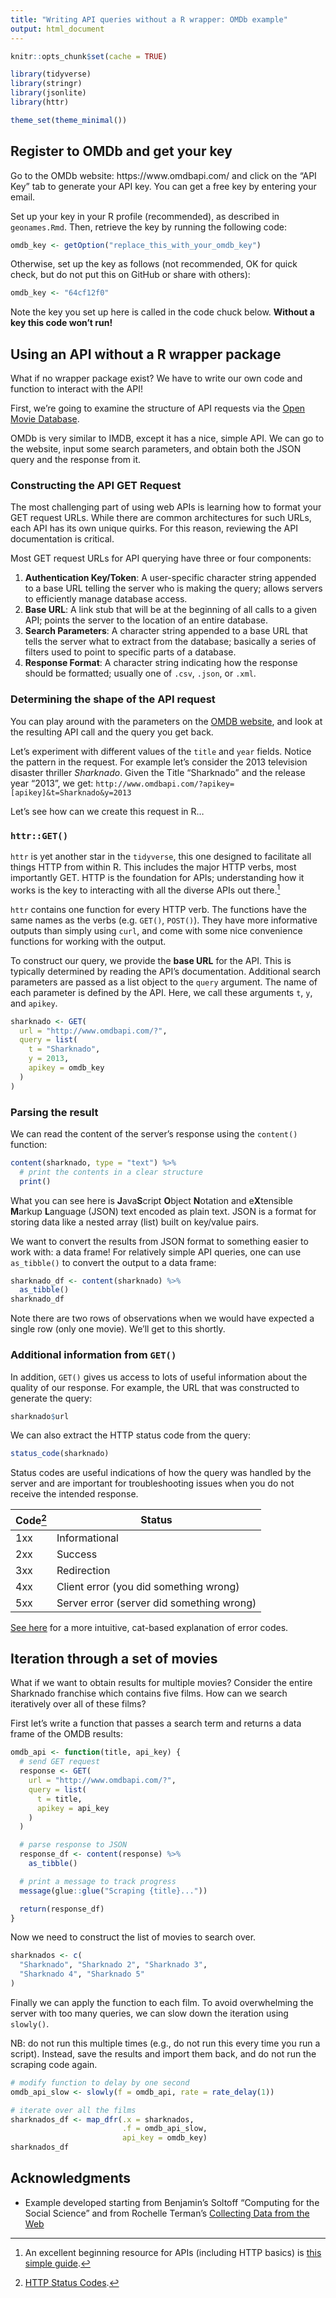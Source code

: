 ```yaml
---
title: "Writing API queries without a R wrapper: OMDb example"
output: html_document
---
```


```r
knitr::opts_chunk$set(cache = TRUE)
```

```r
library(tidyverse)
library(stringr)
library(jsonlite)
library(httr)

theme_set(theme_minimal())
```

## Register to OMDb and get your key

Go to the OMDb website: https://www.omdbapi.com/ and click on the "API Key" tab to generate your API key. You can get a free key by entering your email. 

Set up your key in your R profile (recommended), as described in `geonames.Rmd`. Then, retrieve the key by running the following code:

```r
omdb_key <- getOption("replace_this_with_your_omdb_key")
```

Otherwise, set up the key as follows (not recommended, OK for quick check, but do not put this on GitHub or share with others):

```r
omdb_key <- "64cf12f0"
```

Note the key you set up here is called in the code chuck below. **Without a key this code won't run!**


## Using an API without a R wrapper package

What if no wrapper package exist? We have to write our own code and function to interact with the API!

First, we're going to examine the structure of API requests via the [Open Movie Database](https://www.omdbapi.com/). 

OMDb is very similar to IMDB, except it has a nice, simple API. We can go to the website, input some search parameters, and obtain both the JSON query and the response from it. 


### Constructing the API GET Request

The most challenging part of using web APIs is learning how to format your GET request URLs. While there are common architectures for such URLs, each API has its own unique quirks. For this reason, reviewing the API documentation is critical.

Most GET request URLs for API querying have three or four components:

1. **Authentication Key/Token**: A user-specific character string appended to a base URL telling the server who is making the query; allows servers to efficiently manage database access.
1. **Base URL**: A link stub that will be at the beginning of all calls to a given API; points the server to the location of an entire database.
1. **Search Parameters**: A character string appended to a base URL that tells the server what to extract from the database; basically a series of filters used to point to specific parts of a database.
1. **Response Format**: A character string indicating how the response should be formatted; usually one of `.csv`, `.json`, or `.xml`.

### Determining the shape of the API request

You can play around with the parameters on the [OMDB website](https://www.omdbapi.com/), and look at the resulting API call and the query you get back.

Let's experiment with different values of the `title` and `year` fields. Notice the pattern in the request. For example let's consider the 2013 television disaster thriller *Sharknado*. Given the Title "Sharknado" and the release year "2013", we get:
`http://www.omdbapi.com/?apikey=[apikey]&t=Sharknado&y=2013`

Let's see how can we create this request in R...

### `httr::GET()`

`httr` is yet another star in the `tidyverse`, this one designed to facilitate all things HTTP from within R. This includes the major HTTP verbs, most importantly GET. HTTP is the foundation for APIs; understanding how it works is the key to interacting with all the diverse APIs out there.[^api-guide]

`httr` contains one function for every HTTP verb. The functions have the same names as the verbs (e.g. `GET()`, `POST()`). They have more informative outputs than simply using `curl`, and come with some nice convenience functions for working with the output.

To construct our query, we provide the **base URL** for the API. This is typically determined by reading the API's documentation. Additional search parameters are passed as a list object to the `query` argument. The name of each parameter is defined by the API. Here, we call these arguments `t`, `y`, and `apikey`.

```r
sharknado <- GET(
  url = "http://www.omdbapi.com/?",
  query = list(
    t = "Sharknado",
    y = 2013,
    apikey = omdb_key
  )
)
```

### Parsing the result

We can read the content of the server's response using the `content()` function:

```r
content(sharknado, type = "text") %>%
  # print the contents in a clear structure
  print()
```

What you can see here is **J**ava**S**cript **O**bject **N**otation and e**X**tensible **M**arkup **L**anguage (JSON) text encoded as plain text. JSON is a format for storing data like a nested array (list) built on key/value pairs.

We want to convert the results from JSON format to something easier to work with: a data frame! For relatively simple API queries, one can use `as_tibble()` to convert the output to a data frame:

```r
sharknado_df <- content(sharknado) %>%
  as_tibble()
sharknado_df
```

Note there are two rows of observations when we would have expected a single row (only one movie). We'll get to this shortly.


### Additional information from `GET()`

In addition, `GET()` gives us access to lots of useful information about the quality of our response. For example, the URL that was constructed to generate the query:

```r
sharknado$url
```

We can also extract the HTTP status code from the query:

```r
status_code(sharknado)
```

Status codes are useful indications of how the query was handled by the server and are important for troubleshooting issues when you do not receive the intended response.

Code[^status] | Status
-------|--------|
1xx    | Informational
2xx    | Success
3xx    | Redirection
4xx    | Client error (you did something wrong)
5xx    | Server error (server did something wrong)

[See here](https://www.flickr.com/photos/girliemac/sets/72157628409467125) for a more intuitive, cat-based explanation of error codes.


## Iteration through a set of movies

What if we want to obtain results for multiple movies? Consider the entire Sharknado franchise which contains five films. How can we search iteratively over all of these films?

First let's write a function that passes a search term and returns a data frame of the OMDB results:

```r
omdb_api <- function(title, api_key) {
  # send GET request
  response <- GET(
    url = "http://www.omdbapi.com/?",
    query = list(
      t = title,
      apikey = api_key
    )
  )

  # parse response to JSON
  response_df <- content(response) %>%
    as_tibble()

  # print a message to track progress
  message(glue::glue("Scraping {title}..."))

  return(response_df)
}
```

Now we need to construct the list of movies to search over.

```r
sharknados <- c(
  "Sharknado", "Sharknado 2", "Sharknado 3",
  "Sharknado 4", "Sharknado 5"
)
```

Finally we can apply the function to each film. To avoid overwhelming the server with too many queries, we can slow down the iteration using `slowly()`.

NB: do not run this multiple times (e.g., do not run this every time you run a script). Instead, save the results and import them back, and do not run the scraping code again.

```r
# modify function to delay by one second
omdb_api_slow <- slowly(f = omdb_api, rate = rate_delay(1))

# iterate over all the films
sharknados_df <- map_dfr(.x = sharknados, 
                         .f = omdb_api_slow, 
                         api_key = omdb_key)
sharknados_df
```


## Acknowledgments

- Example developed starting from Benjamin's Soltoff "Computing for the Social Science" and from Rochelle Terman's [Collecting Data from the Web](https://plsc-31101.github.io/course/collecting-data-from-the-web.html)

[^api-guide]: An excellent beginning resource for APIs (including HTTP basics) is [this simple guide](https://zapier.com/learn/apis/).
[^status]: [HTTP Status Codes](http://www.restapitutorial.com/httpstatuscodes.html).
